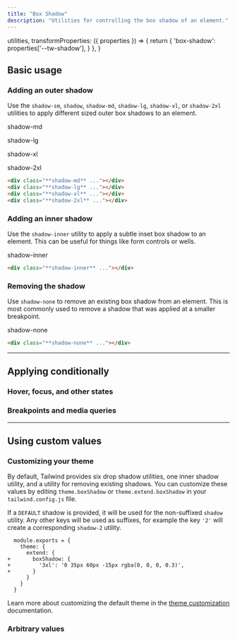 ```yaml
---
title: "Box Shadow"
description: "Utilities for controlling the box shadow of an element."
---
```



  utilities,
  transformProperties: ({ properties }) => {
    return {
      'box-shadow': properties['--tw-shadow'],
    }
  },
}

## Basic usage

### Adding an outer shadow

Use the `shadow-sm`, `shadow`, `shadow-md`, `shadow-lg`, `shadow-xl`, or `shadow-2xl` utilities to apply different sized outer box shadows to an element.

<Example p="none" lightOnly={true}>
  <div class="flex sm:block overflow-scroll sm:overflow-visible scroll-p-8">
  <div class="flex items-center justify-around gap-12 font-mono font-bold shrink-0 p-8">
    <div class="flex flex-col items-center shrink-0">
      <p class="font-medium text-sm text-slate-500 font-mono text-center mb-3">shadow-md</p>
      <div class="w-24 h-24 rounded-lg bg-white shadow-md"></div>
    </div>
    <div class="flex flex-col items-center shrink-0">
      <p class="font-medium text-sm text-slate-500 font-mono text-center mb-3">shadow-lg</p>
      <div class="w-24 h-24 rounded-lg bg-white shadow-lg"></div>
    </div>
    <div class="flex flex-col items-center shrink-0">
      <p class="font-medium text-sm text-slate-500 font-mono text-center mb-3">shadow-xl</p>
      <div class="w-24 h-24 rounded-lg bg-white shadow-xl"></div>
    </div>
    <div class="flex flex-col items-center shrink-0">
      <p class="font-medium text-sm text-slate-500 font-mono text-center mb-3">shadow-2xl</p>
      <div class="w-24 h-24 rounded-lg bg-white shadow-2xl"></div>
    </div>
  </div>
  </div>
</Example>

```html
<div class="**shadow-md** ..."></div>
<div class="**shadow-lg** ..."></div>
<div class="**shadow-xl** ..."></div>
<div class="**shadow-2xl** ..."></div>
```

### Adding an inner shadow

Use the `shadow-inner` utility to apply a subtle inset box shadow to an element. This can be useful for things like form controls or wells.

<Example lightOnly={true}>
  <div class="flex items-center justify-around gap-4 font-mono font-bold">
    <div class="flex flex-col items-center">
      <p class="font-medium text-sm text-slate-500 font-mono text-center mb-3">shadow-inner</p>
      <div class="w-24 h-24 rounded-lg bg-white shadow-inner ring-1 ring-black/5"></div>
    </div>
  </div>
</Example>

```html
<div class="**shadow-inner** ..."></div>
```

### Removing the shadow

Use `shadow-none` to remove an existing box shadow from an element. This is most commonly used to remove a shadow that was applied at a smaller breakpoint.

<Example lightOnly={true}>
  <div class="flex items-center justify-around gap-4 font-mono font-bold">
    <div class="flex flex-col items-center">
      <p class="font-medium text-sm text-slate-500 font-mono text-center mb-3">shadow-none</p>
      <div class="w-24 h-24 rounded-lg bg-white shadow-none"></div>
    </div>
  </div>
</Example>

```html
<div class="**shadow-none** ..."></div>
```

---

## <Heading ignore>Applying conditionally</Heading>

### <Heading ignore>Hover, focus, and other states</Heading>

<HoverFocusAndOtherStates defaultClass="shadow" featuredClass="shadow-lg" />

### <Heading ignore>Breakpoints and media queries</Heading>

<BreakpointsAndMediaQueries defaultClass="shadow" featuredClass="shadow-lg" />

---

## Using custom values

### Customizing your theme

By default, Tailwind provides six drop shadow utilities, one inner shadow utility, and a utility for removing existing shadows. You can customize these values by editing `theme.boxShadow` or `theme.extend.boxShadow` in your `tailwind.config.js` file.

If a `DEFAULT` shadow is provided, it will be used for the non-suffixed `shadow` utility. Any other keys will be used as suffixes, for example the key `'2'` will create a corresponding `shadow-2` utility.

```diff-js tailwind.config.js
  module.exports = {
    theme: {
      extend: {
+       boxShadow: {
+         '3xl': '0 35px 60px -15px rgba(0, 0, 0, 0.3)',
+       }
      }
    }
  }
```

Learn more about customizing the default theme in the [theme customization](/docs/theme#customizing-the-default-theme) documentation.

### Arbitrary values

<ArbitraryValues property="box-shadow" featuredClass="shadow-[0_35px_60px_-15px_rgba(0,0,0,0.3)]" />
